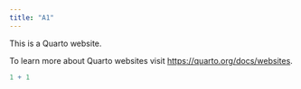 ```yaml
---
title: "A1"
---
```


This is a Quarto website.

To learn more about Quarto websites visit <https://quarto.org/docs/websites>.

```r
1 + 1
```
